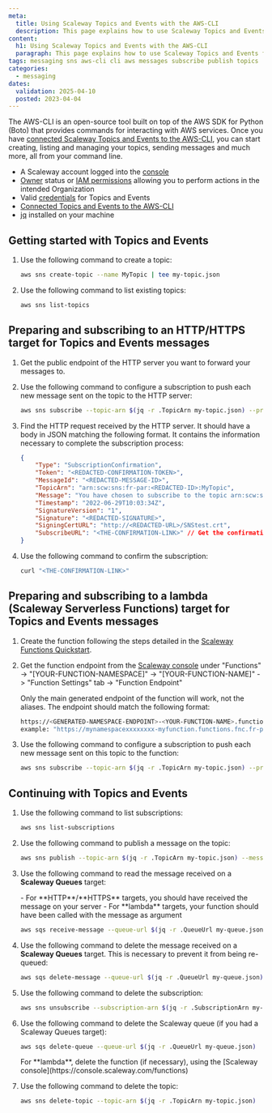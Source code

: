 ```yaml
---
meta:
  title: Using Scaleway Topics and Events with the AWS-CLI
  description: This page explains how to use Scaleway Topics and Events for creating topics and sending and receiving messages with the AWS CLI
content:
  h1: Using Scaleway Topics and Events with the AWS-CLI
  paragraph: This page explains how to use Scaleway Topics and Events for creating topics and sending and receiving messages with the AWS CLI
tags: messaging sns aws-cli cli aws messages subscribe publish topics
categories: 
  - messaging
dates:
  validation: 2025-04-10
  posted: 2023-04-04
---
```


The AWS-CLI is an open-source tool built on top of the AWS SDK for Python (Boto) that provides commands for interacting with AWS services. Once you have [connected Scaleway Topics and Events to the AWS-CLI](/topics-and-events/api-cli/connect-aws-cli/), you can start creating, listing and managing your topics, sending messages and much more, all from your command line.

<Macro id="requirements" />

- A Scaleway account logged into the [console](https://console.scaleway.com)
- [Owner](/iam/concepts/#owner) status or [IAM permissions](/iam/concepts/#permission) allowing you to perform actions in the intended Organization
- Valid [credentials](/topics-and-events/how-to/create-credentials/) for Topics and Events
- [Connected Topics and Events to the AWS-CLI](/topics-and-events/api-cli/connect-aws-cli/)
- [jq](https://stedolan.github.io/jq/download/) installed on your machine


## Getting started with Topics and Events

1. Use the following command to create a topic:

    ```sh
    aws sns create-topic --name MyTopic | tee my-topic.json
    ```

2. Use the following command to list existing topics:

    ```sh
    aws sns list-topics
    ```

## Preparing and subscribing to an HTTP/HTTPS target for Topics and Events messages

1. Get the public endpoint of the HTTP server you want to forward your messages to.

2. Use the following command to configure a subscription to push each new message sent on the topic to the HTTP server:

    ```sh
    aws sns subscribe --topic-arn $(jq -r .TopicArn my-topic.json) --protocol http --notification-endpoint <YOUR-HTTP-ENDPOINT> | tee my-subscription.json
    ```

3. Find the HTTP request received by the HTTP server. It should have a body in JSON matching the following format. It contains the information necessary to complete the subscription process:

    ```json
    {
        "Type": "SubscriptionConfirmation",
        "Token": "<REDACTED-CONFIRMATION-TOKEN>",
        "MessageId": "<REDACTED-MESSAGE-ID>",
        "TopicArn": "arn:scw:sns:fr-par:<REDACTED-ID>:MyTopic",
        "Message": "You have chosen to subscribe to the topic arn:scw:sns:fr-par:<REDACTED-ID>:MyTopic.\nTo confirm the subscription, visit the SubscribeURL included in this message.",
        "Timestamp": "2022-06-29T10:03:34Z",
        "SignatureVersion": "1",
        "Signature": "<REDACTED-SIGNATURE>",
        "SigningCertURL": "http://<REDACTED-URL>/SNStest.crt",
        "SubscribeURL": "<THE-CONFIRMATION-LINK>" // Get the confirmation link located here
    }
    ```

4. Use the following command to confirm the subscription:

    ```sh
    curl "<THE-CONFIRMATION-LINK>"
    ```

## Preparing and subscribing to a lambda (Scaleway Serverless Functions) target for Topics and Events messages

1. Create the function following the steps detailed in the [Scaleway Functions Quickstart](/serverless-functions/quickstart/).

2. Get the function endpoint from the [Scaleway console](https://console.scaleway.com/functions) under "Functions" -> "[YOUR-FUNCTION-NAMESPACE]" -> "[YOUR-FUNCTION-NAME]" -> "Function Settings" tab -> "Function Endpoint"

    <Message type="important">
    Only the main generated endpoint of the function will work, not the aliases. The endpoint should match the following format:

    ```sh
    https://<GENERATED-NAMESPACE-ENDPOINT>-<YOUR-FUNCTION-NAME>.functions.fnc.fr-par.scw.cloud
    example: "https://mynamespacexxxxxxxx-myfunction.functions.fnc.fr-par.scw.cloud)"
    ```
    </Message>

3. Use the following command to configure a subscription to push each new message sent on this topic to the function:

    ```sh
    aws sns subscribe --topic-arn $(jq -r .TopicArn my-topic.json) --protocol lambda --notification-endpoint <YOUR-FUNCTION-ENDPOINT> | tee my-subscription.json

    ```
    
## Continuing with Topics and Events

1. Use the following command to list subscriptions:

    ```sh
    aws sns list-subscriptions
    ```

2. Use the following command to publish a message on the topic:

    ```sh
    aws sns publish --topic-arn $(jq -r .TopicArn my-topic.json) --message "Hello world!" --message-deduplication-id $(date +%s)
    ```

3. Use the following command to read the message received on a **Scaleway Queues** target:

    <Message type ="note">
        - For **HTTP**/**HTTPS** targets, you should have received the message on your server
        - For **lambda** targets, your function should have been called with the message as argument
    </Message>

    ```sh
    aws sqs receive-message --queue-url $(jq -r .QueueUrl my-queue.json) | tee message1.json
    ```

4. Use the following command to delete the message received on a **Scaleway Queues** target. This is necessary to prevent it from being re-queued:

    ```sh
    aws sqs delete-message --queue-url $(jq -r .QueueUrl my-queue.json) --receipt-handle $(jq -r .Messages[0].ReceiptHandle message1.json)
    ```

5. Use the following command to delete the subscription:

    ```sh
    aws sns unsubscribe --subscription-arn $(jq -r .SubscriptionArn my-subscription.json)
    ```

6. Use the following command to delete the Scaleway queue (if you had a Scaleway Queues target):

    ```sh
    aws sqs delete-queue --queue-url $(jq -r .QueueUrl my-queue.json)
    ```

    <Message type="tip">
    For **lambda**, delete the function (if necessary), using the [Scaleway console](https://console.scaleway.com/functions)
    </Message>

7. Use the following command to delete the topic:

    ```sh
    aws sns delete-topic --topic-arn $(jq -r .TopicArn my-topic.json)
    ```
